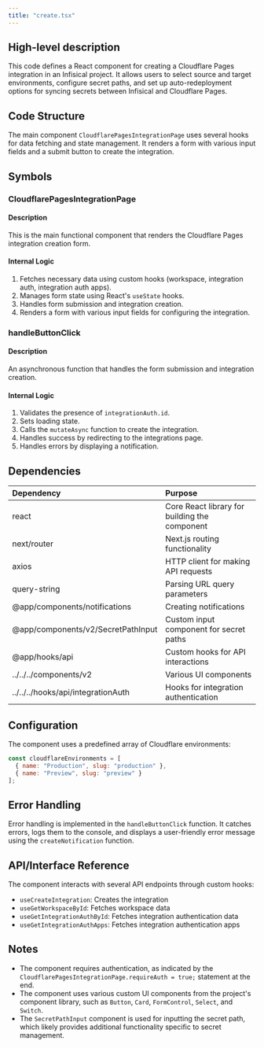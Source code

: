 ```yaml
---
title: "create.tsx"
---
```


## High-level description
This code defines a React component for creating a Cloudflare Pages integration in an Infisical project. It allows users to select source and target environments, configure secret paths, and set up auto-redeployment options for syncing secrets between Infisical and Cloudflare Pages.

## Code Structure
The main component `CloudflarePagesIntegrationPage` uses several hooks for data fetching and state management. It renders a form with various input fields and a submit button to create the integration.

## Symbols

### CloudflarePagesIntegrationPage
#### Description
This is the main functional component that renders the Cloudflare Pages integration creation form.

#### Internal Logic
1. Fetches necessary data using custom hooks (workspace, integration auth, integration auth apps).
2. Manages form state using React's `useState` hooks.
3. Handles form submission and integration creation.
4. Renders a form with various input fields for configuring the integration.

### handleButtonClick
#### Description
An asynchronous function that handles the form submission and integration creation.

#### Internal Logic
1. Validates the presence of `integrationAuth.id`.
2. Sets loading state.
3. Calls the `mutateAsync` function to create the integration.
4. Handles success by redirecting to the integrations page.
5. Handles errors by displaying a notification.

## Dependencies
| Dependency | Purpose |
|:-----------|:--------|
| react | Core React library for building the component |
| next/router | Next.js routing functionality |
| axios | HTTP client for making API requests |
| query-string | Parsing URL query parameters |
| @app/components/notifications | Creating notifications |
| @app/components/v2/SecretPathInput | Custom input component for secret paths |
| @app/hooks/api | Custom hooks for API interactions |
| ../../../components/v2 | Various UI components |
| ../../../hooks/api/integrationAuth | Hooks for integration authentication |

## Configuration
The component uses a predefined array of Cloudflare environments:
```javascript
const cloudflareEnvironments = [
  { name: "Production", slug: "production" },
  { name: "Preview", slug: "preview" }
];
```

## Error Handling
Error handling is implemented in the `handleButtonClick` function. It catches errors, logs them to the console, and displays a user-friendly error message using the `createNotification` function.

## API/Interface Reference
The component interacts with several API endpoints through custom hooks:
- `useCreateIntegration`: Creates the integration
- `useGetWorkspaceById`: Fetches workspace data
- `useGetIntegrationAuthById`: Fetches integration authentication data
- `useGetIntegrationAuthApps`: Fetches integration authentication apps

## Notes
- The component requires authentication, as indicated by the `CloudflarePagesIntegrationPage.requireAuth = true;` statement at the end.
- The component uses various custom UI components from the project's component library, such as `Button`, `Card`, `FormControl`, `Select`, and `Switch`.
- The `SecretPathInput` component is used for inputting the secret path, which likely provides additional functionality specific to secret management.